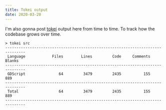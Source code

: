 ```yaml
---
title: Tokei output
date: 2020-03-20
---
```


I'm also gonna post [tokei](https://github.com/XAMPPRocky/tokei) output here
from time to time. To track how the codebase grows over time.

```
> tokei src
-------------------------------------------------------------------------------
 Language            Files        Lines         Code     Comments       Blanks
-------------------------------------------------------------------------------
 GDScript               64         3479         2435          155          889
-------------------------------------------------------------------------------
 Total                  64         3479         2435          155          889
-------------------------------------------------------------------------------
```
